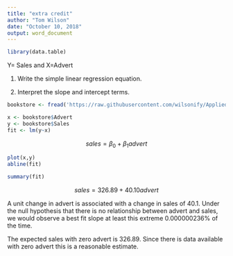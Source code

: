 ```yaml
---
title: "extra credit"
author: "Tom Wilson"
date: "October 10, 2018"
output: word_document
---
```


```R
library(data.table)
```

Y= Sales and X=Advert

1.  Write the simple linear regression equation.

2.  Interpret the slope and intercept terms.


```R
bookstore <- fread('https://raw.githubusercontent.com/wilsonify/AppliedRegression/master/data/bookstore.txt')
```


```R
x <- bookstore$Advert
y <- bookstore$Sales
fit <- lm(y~x)
```

$$sales = \beta_0 + \beta_1 advert$$


```R
plot(x,y)
abline(fit)
```


```R
summary(fit)
```

$$sales = 326.89 + 40.10 advert$$

A unit change in advert is associated with a change in sales of 40.1. 
Under the null hypothesis that there is no relationship between advert and sales, we would observe a best fit slope at least this extreme 0.000000236% of the time.

The expected sales with zero advert is 326.89. Since there is data available with zero advert this is a reasonable estimate.
